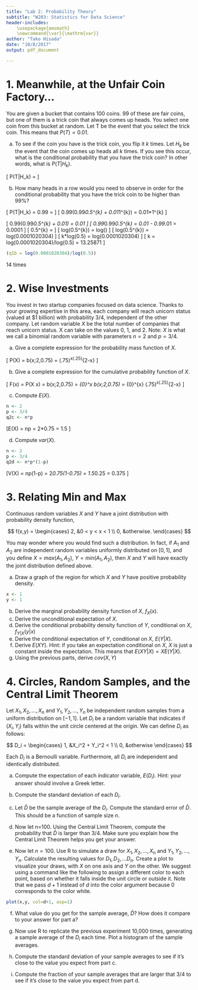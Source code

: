 ```yaml
---
title: "Lab 2: Probability Theory"
subtitle: "W203: Statistics for Data Science"
header-includes:
    \usepackage{amsmath}
    \newcommand{\var}{\mathrm{var}}
author: "Tako Hisada"
date: "10/8/2017"
output: pdf_document

---
```


# 1. Meanwhile, at the Unfair Coin Factory...

You are given a bucket that contains 100 coins.  99 of these are fair coins, but one of them is a trick coin that always comes up heads.  You select one coin from this bucket at random.  Let T be the event that you select the trick coin.  This means that $P(T) = 0.01$.

a. To see if the coin you have is the trick coin, you flip it $k$ times.  Let $H_k$ be the event that the coin comes up heads all $k$ times.  If you see this occur, what is the conditional probability that you have the trick coin?  In other words, what is $P(T|H_k)$.

\[ P(T|H_k) = \frac{0.01}{(0.99*0.5^k +  0.01*1^k)} \]

b. How many heads in a row would you need to observe in order for the conditional probability that you have the trick coin to be higher than 99%?

\[ P(T|H_k)  = 0.99 = \frac{0.01*1^{k}}{(0.99*0.5^{k} +  0.01*1^{k})} \]
\[ 0.99(0.99*0.5^{k} +  0.01*1^{k}) = 0.01*1^{k} \]

\begin{center}
Since $0.01*1^{k} = 0.01$, we can say
\end{center}

\[ 0.99(0.99*0.5^{k} +  0.01) = 0.01 \]
\[ 0.99*0.99*0.5^{k} = 0.01 - 0.99*.01 = 0.0001 \]
\[ 0.5^{k} = \frac{0.0001}{0.99*0.99} \]
\[ log(0.5^{k}) = log(\frac{0.0001}{0.99*0.99}) \]
\[ log(0.5^{k}) = log(0.0001020304) \]
\[ k*log(0.5) = log(0.0001020304) \]
\[ k = log(0.0001020304)/log(0.5) = 13.25871 \]

```r
(q1b = log(0.0001020304)/log(0.5))
```

14 times

# 2. Wise Investments 

You invest in two startup companies focused on data science.  Thanks to your growing expertise in this area, each company will reach unicorn status (valued at $1 billion) with probability 3/4, independent of the other company.  Let random variable $X$ be the total number of companies that reach unicorn status.  X can take on the values 0, 1, and 2.  Note: $X$ is what we call a binomial random variable with parameters $n=2$ and $p=3/4$.

a. Give a complete expression for the probability mass function of $X$.

\[ P(X) = b(x;2,0.75) = \binom{2}{x}(.75)^x(.25)^{2-x} \]

b. Give a complete expression for the cumulative probability function of $X$.

\[ F(x) = P(X \leq x) = b(x;2,0.75) = \sum_{0}^x b(x;2,0.75) = \sum_{0}^{x} \binom{2}{x}(.75)^x(.25)^{2-x} \]

c. Compute $E(X)$.

```r
n <- 2
p <- 3/4
q2c <- n*p
```

\[E(X) = np = 2*0.75 = 1.5 \]

d. Compute $var(X)$.

```r
n <- 2
p <- 3/4
q2d <- n*p*(1-p)
```

\[V(X) = np(1-p) = 2*0.75(1-0.75) = 1.5*0.25 = 0.375 \]

# 3. Relating Min and Max

Continuous random variables $X$ and $Y$ have a joint distribution with probability density function,

$$ f(x,y) = \begin{cases}
2, &0 < y < x < 1 \\
0, &otherwise.
\end{cases} $$

You may wonder where you would find such a distribution.  In fact, if $A_1$ and $A_2$ are independent random variables uniformly distributed on $[0,1]$, and you define $X = max(A_1,A_2)$, $Y = min(A_1,A_2)$, then $X$ and $Y$ will have exactly the joint distribution defined above.

a. Draw a graph of the region for which $X$ and $Y$ have positive probability density.

```r
x <- 1
y <- 1
```

b. Derive the marginal probability density function of $X$, $f_X(x)$.
c. Derive the unconditional expectation of $X$.
d. Derive the conditional probability density function of $Y$, conditional on $X$, $f_{Y|X}(y|x)$
e. Derive the conditional expectation of $Y$, conditional on $X$, $E(Y|X)$.
f. Derive $E(XY)$.  Hint: if you take an expectation conditional on $X$, $X$ is just a constant inside the expectation.  This means that $E(XY|X) = XE(Y|X)$.
g. Using the previous parts, derive $cov(X,Y)$



# 4. Circles, Random Samples, and the Central Limit Theorem

Let $X_1, X_2,...,X_n$ and $Y_1,Y_2,...,Y_n$ be independent random samples from a uniform distribution on $[-1,1]$.  Let $D_i$ be a random variable that indicates if $(X_i,Y_i)$ falls within the unit circle centered at the origin.  We can define $D_i$ as follows:

$$ D_i = \begin{cases}
1, &X_i^2 + Y_i^2 < 1 \\
0, &otherwise
\end{cases}
$$

Each $D_i$ is a Bernoulli variable.  Furthermore, all $D_i$ are independent and identically distributed.

a. Compute the expectation of each indicator variable, $E(D_i)$.  Hint: your answer should involve a Greek letter.

b. Compute the standard deviation of each $D_i$.

c. Let $\bar{D}$ be the sample average of the $D_i$.  Compute the standard error of $\bar{D}$.  This should be a function of sample size $n$.

d. Now let n=100.  Using the Central Limit Theorem, compute the probability that $\bar{D}$ is larger than $3/4$.  Make sure you explain how the Central Limit Theorem helps you get your answer.

e. Now let $n=100$.  Use R to simulate a draw for $X_1, X_2,...,X_n$ and $Y_1,Y_2,...,Y_n$.  Calculate the resulting values for $D_1, D_2,...D_n$.  Create a plot to visualize your draws, with $X$ on one axis and $Y$ on the other.  We suggest using a command like the following to assign a different color to each point, based on whether it falls inside the unit circle or outside it.  Note that we pass $d+1$ instead of $d$ into the color argument because 0 corresponds to the color white.

```r
plot(x,y, col=d+1, asp=1)
```


f. What value do you get for the sample average, $\bar{D}$?  How does it compare to your answer for part a?

g. Now use R to replicate the previous experiment 10,000 times, generating a sample average of the $D_i$ each time.  Plot a histogram of the sample averages.

h. Compute the standard deviation of your sample averages to see if it's close to the value you expect from part c.

i. Compute the fraction of your sample averages that are larger that $3/4$ to see if it's close to the value you expect from part d.


